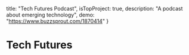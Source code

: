   title: "Tech Futures Podcast",
  isTopProject: true,
  description: "A podcast about emerging technology",
  demo: "https://www.buzzsprout.com/1870414"
}
 
# Tech Futures